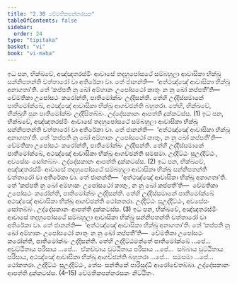 ```yaml
---
title: "2.30 වේමතිකපන්නරසක"
tableOfContents: false
sidebar:
  order: 24
type: "tipitaka"
basket: "vi"
book: "vi-maha"
---
```



<DynamicBreadcrumb />

<Division number="174" book="vi-maha">

<Paragraph number="748" book="vi-maha">
ඉධ පන, භික්ඛවේ, අඤ්ඤතරස්මිං ආවාසේ තදහුපෝසථේ සම්බහුලා ආවාසිකා භික්ඛූ සන්නිපතන්ති චත්තාරෝ වා අතිරේකා වා. තේ ජානන්ති—  ‘අත්ථඤ්ඤේ ආවාසිකා භික්ඛූ අනාගතා’ති. තේ ‘කප්පති නු ඛෝ අම්හාකං උපෝසථෝ කාතුං න නු ඛෝ කප්පතී’ති—  වේමතිකා උපෝසථං කරෝන්ති, පාතිමෝක්ඛං උද්දිසන්ති. තේහි උද්දිස්සමානේ පාතිමෝක්ඛේ, අථඤ්ඤේ ආවාසිකා භික්ඛූ ආගච්ඡන්ති බහුතරා. තේහි, භික්ඛවේ, භික්ඛූහි පුන පාතිමෝක්ඛං උද්දිසිතබ්බං. උද්දේසකානං ආපත්ති දුක්කටස්ස. (1)
</Paragraph>

<Paragraph number="749" book="vi-maha">
ඉධ පන, භික්ඛවේ, අඤ්ඤතරස්මිං ආවාසේ තදහුපෝසථේ සම්බහුලා ආවාසිකා භික්ඛූ සන්නිපතන්ති චත්තාරෝ වා අතිරේකා වා. තේ ජානන්ති—  ‘අත්ථඤ්ඤේ ආවාසිකා භික්ඛූ අනාගතා’ති. තේ ‘කප්පති නු ඛෝ අම්හාකං උපෝසථෝ කාතුං, න නු ඛෝ කප්පතී’ති—  වේමතිකා උපෝසථං කරෝන්ති, පාතිමෝක්ඛං උද්දිසන්ති. තේහි උද්දිස්සමානේ පාතිමෝක්ඛේ, අථඤ්ඤේ ආවාසිකා භික්ඛූ ආගච්ඡන්ති සමසමා. උද්දිට්ඨං සුඋද්දිට්ඨං, අවසේසං සෝතබ්බං. උද්දේසකානං ආපත්ති දුක්කටස්ස. (2)
</Paragraph>

<Paragraph number="750" book="vi-maha">
ඉධ පන, භික්ඛවේ, අඤ්ඤතරස්මිං ආවාසේ තදහුපෝසථේ සම්බහුලා ආවාසිකා භික්ඛූ සන්නිපතන්ති චත්තාරෝ වා අතිරේකා වා. තේ ජානන්ති—  ‘අත්ථඤ්ඤේ ආවාසිකා භික්ඛූ අනාගතා’ති. තේ ‘කප්පති නු ඛෝ අම්හාකං උපෝසථෝ කාතුං, න නු ඛෝ කප්පතී’ති—  වේමතිකා උපෝසථං කරෝන්ති, පාතිමෝක්ඛං උද්දිසන්ති. තේහි උද්දිස්සමානේ පාතිමෝක්ඛේ අථඤ්ඤේ ආවාසිකා භික්ඛූ ආගච්ඡන්ති ථෝකතරා. උද්දිට්ඨං සුඋද්දිට්ඨං, අවසේසං සෝතබ්බං. උද්දේසකානං ආපත්ති දුක්කටස්ස. (3)
</Paragraph>

<Paragraph number="751" book="vi-maha">
ඉධ පන, භික්ඛවේ, අඤ්ඤතරස්මිං ආවාසේ තදහුපෝසථේ සම්බහුලා ආවාසිකා භික්ඛූ සන්නිපතන්ති චත්තාරෝ වා අතිරේකා වා. තේ ජානන්ති—  ‘අත්ථඤ්ඤේ ආවාසිකා භික්ඛූ අනාගතා’ති. තේ ‘කප්පති නු ඛෝ අම්හාකං උපෝසථෝ කාතුං න නු ඛෝ කප්පතී’ති—  වේමතිකා උපෝසථං කරෝන්ති, පාතිමෝක්ඛං උද්දිසන්ති. තේහි උද්දිට්ඨමත්තේ පාතිමෝක්ඛේ …පේ…  අවුට්ඨිතාය පරිසාය …පේ…  ඒකච්චාය වුට්ඨිතාය පරිසාය …පේ…  සබ්බාය වුට්ඨිතාය පරිසාය, අථඤ්ඤේ ආවාසිකා භික්ඛූ ආගච්ඡන්ති බහුතරා …පේ…  සමසමා …පේ…  ථෝකතරා. උද්දිට්ඨං සුඋද්දිට්ඨං, තේසං සන්තිකේ පාරිසුද්ධි ආරෝචේතබ්බා. උද්දේසකානං ආපත්ති දුක්කටස්ස. (4–15)

</Paragraph>
</Division>

<Paragraph number="752" type="center" book="vi-maha">
වේමතිකපන්නරසකං නිට්ඨිතං.
</Paragraph>